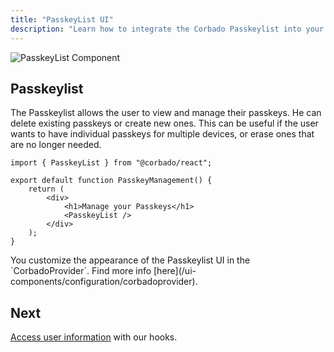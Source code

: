 ```yaml
---
title: "PasskeyList UI"
description: "Learn how to integrate the Corbado Passkeylist into your React application."
---
```


![PasskeyList Component](/images/frontend-integration/ui-components/passkeylist/passkeylist.webp)

## Passkeylist

The Passkeylist allows the user to view and manage their passkeys.
He can delete existing passkeys or create new ones.
This can be useful if the user wants to have individual passkeys for multiple devices, or erase ones
that are no longer needed.

```tsx components/passkey-management.tsx
import { PasskeyList } from "@corbado/react";

export default function PasskeyManagement() {
    return (
        <div>
            <h1>Manage your Passkeys</h1>
            <PasskeyList />
        </div>
    );
}
```

<Note>
    You customize the appearance of the Passkeylist UI in the `CorbadoProvider`.
    Find more info [here](/ui-components/configuration/corbadoprovider).
</Note>

## Next

[Access user information](/frontend-integration/react/authentication-state) with our hooks.